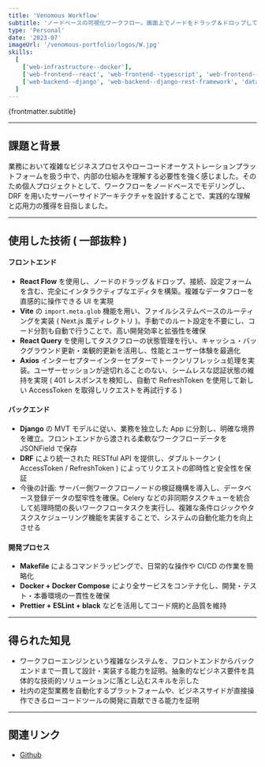 ```yaml
---
title: 'Venomous Workflow'
subtitle: 'ノードベースの可視化ワークフロー。画面上でノードをドラッグ＆ドロップして配置し、データの流れや処理順序を直感的に操作可能。'
type: 'Personal'
date: '2023-07'
imageUrl: '/venomous-portfolio/logos/W.jpg'
skills:
  [
    ['web-infrastructure--docker'],
    ['web-frontend--react', 'web-frontend--typescript', 'web-frontend--vite'],
    ['web-backend--django', 'web-backend--django-rest-framework', 'database--postgresql'],
  ]
---
```



<p>{frontmatter.subtitle}</p>

---

## 課題と背景

業務において複雑なビジネスプロセスやローコードオーケストレーションプラットフォームを扱う中で、内部の仕組みを理解する必要性を強く感じました。そのため個人プロジェクトとして、ワークフローをノードベースでモデリングし、DRF を用いたサーバーサイドアーキテクチャを設計することで、実践的な理解と応用力の獲得を目指しました。

---

## 使用した技術 ( 一部抜粋 )

<WorkContentLayoutSkills
  size={50}
  skills={frontmatter.skills.flat()}
  class="flex w-full justify-start"
/>

#### フロントエンド

- **React Flow** を使用し、ノードのドラッグ＆ドロップ、接続、設定フォームを含む、完全にインタラクティブなエディタを構築。複雑なデータフローを直感的に操作できる UI を実現
- **Vite** の `import.meta.glob` 機能を用い、ファイルシステムベースのルーティングを実装 ( Next.js 風ディレクトリ )。手動でのルート設定を不要にし、コード分割も自動で行うことで、高い開発効率と拡張性を確保
- **React Query** を使用してタスクフローの状態管理を行い、キャッシュ・バックグラウンド更新・楽観的更新を活用し、性能とユーザー体験を最適化
- **Axios** インターセプターインターセプターでトークンリフレッシュ処理を実装。ユーザーセッションが途切れることのない、シームレスな認証状態の維持を実現 ( 401 レスポンスを検知し、自動で RefreshToken を使用して新しい AccessToken を取得しリクエストを再試行する )

#### バックエンド

- **Django** の MVT モデルに従い、業務を独立した App に分割し、明確な境界を確立。フロントエンドから渡される柔軟なワークフローデータを JSONField で保存
- **DRF** により統一された RESTful API を提供し、ダブルトークン ( AccessToken / RefreshToken ) によってリクエストの即時性と安全性を保証
- 今後の計画: サーバー側ワークフローノードの検証機構を導入し、データベース登録データの堅牢性を確保。Celery などの非同期タスクキューを統合して処理時間の長いワークフロータスクを実行し、複雑な条件ロジックやタスクスケジューリング機能を実装することで、システムの自動化能力を向上させる

#### 開発プロセス

- **Makefile** によるコマンドラッピングで、日常的な操作や CI/CD の作業を簡略化
- **Docker + Docker Compose** により全サービスをコンテナ化し、開発・テスト・本番環境の一貫性を確保
- **Prettier + ESLint + black** などを活用してコード規約と品質を維持

---

## 得られた知見

- ワークフローエンジンという複雑なシステムを、フロントエンドからバックエンドまで一貫して設計・実装する能力を証明。抽象的なビジネス要件を具体的な技術的ソリューションに落とし込むスキルを示した
- 社内の定型業務を自動化するプラットフォームや、ビジネスサイドが直接操作できるローコードツールの開発に貢献できる能力を証明

---

## 関連リンク

- [Github](https://github.com/BlaxBerry333/venomous-workflow)
